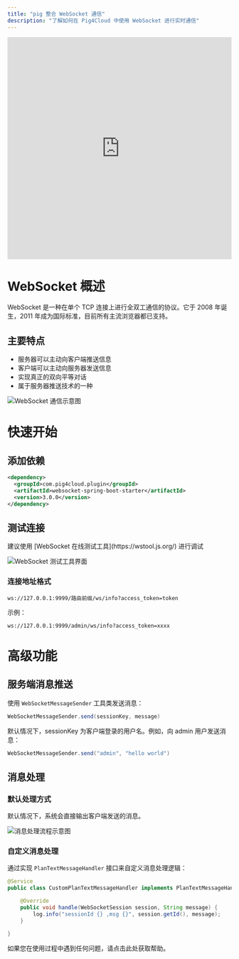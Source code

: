 ```yaml
---
title: "pig 整合 WebSocket 通信"
description: "了解如何在 Pig4Cloud 中使用 WebSocket 进行实时通信"
---
```


<iframe
  src="https://player.bilibili.com/player.html?bvid=BV12t411B7e9&p=36&page=36&autoplay=0"
  width="100%"
  height="500"
  scrolling="no"
  border="0"
  frameborder="no"
  framespacing="0"
  allowfullscreen="true">
</iframe>

# WebSocket 概述

WebSocket 是一种在单个 TCP 连接上进行全双工通信的协议。它于 2008 年诞生，2011 年成为国际标准，目前所有主流浏览器都已支持。

## 主要特点

- 服务器可以主动向客户端推送信息
- 客户端可以主动向服务器发送信息
- 实现真正的双向平等对话
- 属于服务器推送技术的一种

![WebSocket 通信示意图](/images/1668404250586-a165fd51-9378-4d71-bfab-a5b9d038bd30.png)

# 快速开始

## 添加依赖

```xml
<dependency>
  <groupId>com.pig4cloud.plugin</groupId>
  <artifactId>websocket-spring-boot-starter</artifactId>
  <version>3.0.0</version>
</dependency>
```

## 测试连接

<Warning>
建议使用 [WebSocket 在线测试工具](https://wstool.js.org/) 进行调试
</Warning>

![WebSocket 测试工具界面](/images/1698816912994-3c28de13-39de-404a-b399-be537303484d.png)

### 连接地址格式

```shell
ws://127.0.0.1:9999/路由前缀/ws/info?access_token=token
```

示例：
```shell
ws://127.0.0.1:9999/admin/ws/info?access_token=xxxx
```

# 高级功能

## 服务端消息推送

使用 `WebSocketMessageSender` 工具类发送消息：

```java
WebSocketMessageSender.send(sessionKey, message)
```

<Warning>
默认情况下，sessionKey 为客户端登录的用户名。例如，向 admin 用户发送消息：
  
```java
WebSocketMessageSender.send("admin", "hello world")
```
</Warning>

## 消息处理

### 默认处理方式

默认情况下，系统会直接输出客户端发送的消息。

![消息处理流程示意图](/images/1668405374784-cef210f4-f49e-4f0d-928e-29fa947862e0.png)

### 自定义消息处理

通过实现 `PlanTextMessageHandler` 接口来自定义消息处理逻辑：

```java
@Service
public class CustomPlanTextMessageHandler implements PlanTextMessageHandler {

    @Override
    public void handle(WebSocketSession session, String message) {
        log.info("sessionId {} ,msg {}", session.getId(), message);
    }

}
```

<Card title="获取帮助" icon="help" href="/support">
  如果您在使用过程中遇到任何问题，请点击此处获取帮助。
</Card>
